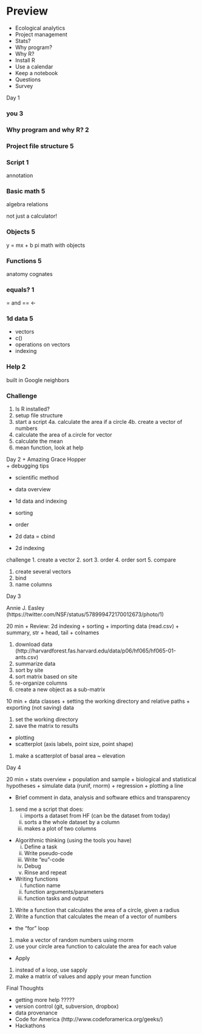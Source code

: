 Preview
=======
+ Ecological analytics
+ Project management
+ Stats?
+ Why program?
+ Why R?
+ Install R
+ Use a calendar
+ Keep a notebook
+ Questions
+ Survey

Day 1

### you 3

### Why program and why R? 2

### Project file structure 5

### Script 1
annotation

### Basic math 5
algebra
relations

not just a calculator!

### Objects 5
y = mx + b
pi
math with objects

### Functions 5
anatomy
cognates

### equals? 1

= and ==
<-

### 1d data 5
- vectors
- c()
- operations on vectors
- indexing

### Help 2
built in
Google
neighbors

### Challenge
1. Is R installed?
2. setup file structure
3. start a script
4a. calculate the area if a circle
4b. create a vector of numbers
5. calculate the area of a.circle for vector
6. calculate the mean
7. mean function, look at help

Day 2
+ Amazing Grace Hopper  
+ debugging tips

+ scientific method

+ data overview 
+ 1d data and indexing
+ sorting
+ order

+ 2d data = cbind 
+ 2d indexing

challenge
1. create a vector
2. sort
3. order
4. order sort
5. compare

1. create several vectors
2. bind
3. name columns


Day 3

Annie J. Easley (https://twitter.com/NSF/status/578999472170012673/photo/1)

20 min
+ Review: 2d indexing
+ sorting
+ importing data (read.csv)
+ summary, str
+ head, tail
+ colnames

1. download data (http://harvardforest.fas.harvard.edu/data/p06/hf065/hf065-01-ants.csv)
2. summarize data
3. sort by site
4. sort matrix based on site
5. re-organize columns
6. create a new object as a sub-matrix

10 min
+ data classes
+ setting the working directory and relative paths
+ exporting (not saving) data

1. set the working directory
2. save the matrix to results

+ plotting
+ scatterplot (axis labels, point size, point shape)

1. make a scatterplot of basal area ~ elevation



Day 4

20 min
+ stats overview
+ population and sample
+ biological and statistical hypotheses
+ simulate data (runif, rnorm)
+ regression
+ plotting a line

+ Brief comment in data, analysis and software ethics and transparency

1. send me a script that does:
   i. imports a dataset from HF (can be the dataset from today)
   ii. sorts a the whole dataset by a column
   iii. makes a plot of two columns 

+ Algorithmic thinking (using the tools you have)
   i. Define a task
   ii. Write pseudo-code
   iii. Write "eu"-code
   iv. Debug
   v. Rinse and repeat

+ Writing functions
   i. function name
   ii. function arguments/parameters
   iii. function tasks and output

1. Write a function that calculates the area of a circle, given a radius
2. Write a function that calculates the mean of a vector of numbers

+ the "for" loop

1. make a vector of random numbers using rnorm
2. use your circle area function to calculate the area for each value

+ Apply 

1. instead of a loop, use sapply
2. make a matrix of values and apply your mean function

Final Thoughts

+ getting more help ?????
+ version control (git, subversion, dropbox)
+ data provenance
+ Code for America (http://www.codeforamerica.org/geeks/)
+ Hackathons
